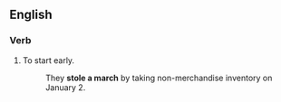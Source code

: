 ==English==

===Verb===
{{infl|en|verb|head=to [[steal]] [[a]] [[march]]}}

# {{intransitive|idiomatic}} To start early.
#: They '''stole a march''' by taking non-merchandise inventory on January 2.